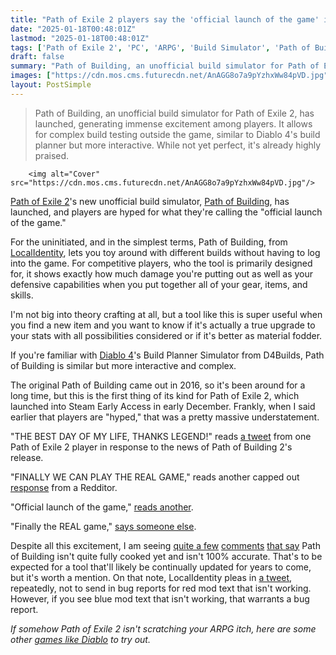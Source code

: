 ```yaml
---
title: "Path of Exile 2 players say the 'official launch of the game' is here now that the ARPG's unofficial build simulator has launched: 'Finally we can play the real game'"
date: "2025-01-18T00:48:01Z"
lastmod: "2025-01-18T00:48:01Z"
tags: ['Path of Exile 2', 'PC', 'ARPG', 'Build Simulator', 'Path of Building']
draft: false
summary: "Path of Building, an unofficial build simulator for Path of Exile 2, has launched, generating immense excitement among players.  It allows for complex build testing outside the game, similar to Diablo 4's build planner but more interactive. While not yet perfect, it's already highly praised."
images: ["https://cdn.mos.cms.futurecdn.net/AnAGG8o7a9pYzhxWw84pVD.jpg"]
layout: PostSimple
---
```

> Path of Building, an unofficial build simulator for Path of Exile 2, has launched, generating immense excitement among players.  It allows for complex build testing outside the game, similar to Diablo 4's build planner but more interactive. While not yet perfect, it's already highly praised.


        <img alt="Cover" src="https://cdn.mos.cms.futurecdn.net/AnAGG8o7a9pYzhxWw84pVD.jpg"/>
        
[Path of Exile 2](https://www.gamesradar.com/path-of-exile-2/)'s new unofficial build simulator, [Path of Building](https://github.com/PathOfBuildingCommunity/PathOfBuilding-PoE2/issues), has launched, and players are hyped for what they're calling the "official launch of the game."

For the uninitiated, and in the simplest terms, Path of Building, from [LocalIdentity](https://x.com/Localldentity?), lets you toy around with different builds without having to log into the game. For competitive players, who the tool is primarily designed for, it shows exactly how much damage you're putting out as well as your defensive capabilities when you put together all of your gear, items, and skills.

I'm not big into theory crafting at all, but a tool like this is super useful when you find a new item and you want to know if it's actually a true upgrade to your stats with all possibilities considered or if it's better as material fodder.

If you're familiar with [Diablo 4](https://www.gamesradar.com/diablo-4-guide/)'s Build Planner Simulator from D4Builds, Path of Building is similar but more interactive and complex.

The original Path of Building came out in 2016, so it's been around for a long time, but this is the first thing of its kind for Path of Exile 2, which launched into Steam Early Access in early December. Frankly, when I said earlier that players are "hyped," that was a pretty massive understatement.

"THE BEST DAY OF MY LIFE, THANKS LEGEND!" reads [a tweet](https://x.com/mainYurnero/status/1880376221130977674) from one Path of Exile 2 player in response to the news of Path of Building 2's release.

"FINALLY WE CAN PLAY THE REAL GAME," reads another capped out [response](https://www.reddit.com/r/pathofexile/comments/1i3qalo/comment/m7oyg3u/?utm_source=share&utm_medium=web3x&utm_name=web3xcss&utm_term=1&utm_content=share_button) from a Redditor.

"Official launch of the game," [reads another](https://www.reddit.com/r/pathofexile/comments/1i3qalo/comment/m7oypt5/?utm_source=share&utm_medium=web3x&utm_name=web3xcss&utm_term=1&utm_content=share_button).

"Finally the REAL game," [says someone else](https://www.reddit.com/r/pathofexile/comments/1i3qalo/comment/m7p5vl5/?utm_source=share&utm_medium=web3x&utm_name=web3xcss&utm_term=1&utm_content=share_button).

Despite all this excitement, I am seeing [quite a few](https://www.reddit.com/r/pathofexile/comments/1i3qalo/comment/m7p1287/?utm_source=share&utm_medium=web3x&utm_name=web3xcss&utm_term=1&utm_content=share_button) [comments](https://www.reddit.com/r/pathofexile/comments/1i3qalo/comment/m7p72kb/?utm_source=share&utm_medium=web3x&utm_name=web3xcss&utm_term=1&utm_content=share_button) [that say](https://www.reddit.com/r/pathofexile/comments/1i3qalo/comment/m7p1p91/?utm_source=share&utm_medium=web3x&utm_name=web3xcss&utm_term=1&utm_content=share_button) Path of Building isn't quite fully cooked yet and isn't 100% accurate. That's to be expected for a tool that'll likely be continually updated for years to come, but it's worth a mention. On that note, LocalIdentity pleas in [a tweet](https://x.com/Localldentity/status/1880376421065060435), repeatedly, not to send in bug reports for red mod text that isn't working. However, if you see blue mod text that isn't working, that warrants a bug report.

*If somehow Path of Exile 2 isn't scratching your ARPG itch, here are some other *[<em>games like Diablo</em>](https://www.gamesradar.com/games-like-diablo/)* to try out.*
        